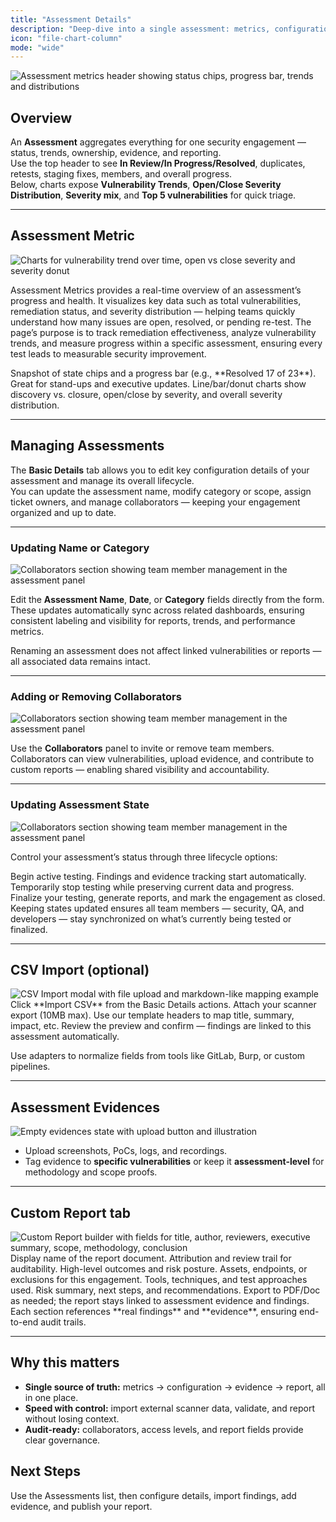 ```yaml
---
title: "Assessment Details"
description: "Deep-dive into a single assessment: metrics, configuration, evidence, CSV import, and report building."
icon: "file-chart-column"
mode: "wide"
---
```


<Frame caption="Assessment overview with live remediation and status counters">
  <img src="/images/vm/ass1.png" alt="Assessment metrics header showing status chips, progress bar, trends and distributions" />
</Frame>

## Overview

An **Assessment** aggregates everything for one security engagement — status, trends, ownership, evidence, and reporting.  
Use the top header to see **In Review/In Progress/Resolved**, duplicates, retests, staging fixes, members, and overall progress.  
Below, charts expose **Vulnerability Trends**, **Open/Close Severity Distribution**, **Severity mix**, and **Top 5 vulnerabilities** for quick triage.

---

## Assessment Metric

<Frame caption="Live charts for trends and distributions inside an assessment">
  <img src="/images/vm/ass2.png" alt="Charts for vulnerability trend over time, open vs close severity and severity donut" />
</Frame>

Assessment Metrics provides a real-time overview of an assessment’s progress and health.
It visualizes key data such as total vulnerabilities, remediation status, and severity distribution — helping teams quickly understand how many issues are open, resolved, or pending re-test.
The page’s purpose is to track remediation effectiveness, analyze vulnerability trends, and measure progress within a specific assessment, ensuring every test leads to measurable security improvement.



<Columns cols={2}>
  <Card title="Status & Progress" icon="gauge">
    Snapshot of state chips and a progress bar (e.g., **Resolved 17 of 23**). Great for stand-ups and executive updates.
  </Card>
  <Card title="Trends & Quality" icon="chart-line">
    Line/bar/donut charts show discovery vs. closure, open/close by severity, and overall severity distribution.
  </Card>
</Columns>



---

## Managing Assessments

The **Basic Details** tab allows you to edit key configuration details of your assessment and manage its overall lifecycle.  
You can update the assessment name, modify category or scope, assign ticket owners, and manage collaborators — keeping your engagement organized and up to date.

---

### Updating Name or Category

<Frame caption="Add or remove collaborators from the assessment">
  <img src="/images/vm/ass4.png" alt="Collaborators section showing team member management in the assessment panel" />
</Frame>

Edit the **Assessment Name**, **Date**, or **Category** fields directly from the form.  
These updates automatically sync across related dashboards, ensuring consistent labeling and visibility for reports, trends, and performance metrics.

<Callout icon="info-circle" color="blue">
Renaming an assessment does not affect linked vulnerabilities or reports — all associated data remains intact.
</Callout>

---

### Adding or Removing Collaborators


<Frame caption="Add or remove collaborators from the assessment">
  <img src="/images/vm/ass5.png" alt="Collaborators section showing team member management in the assessment panel" />
</Frame>

Use the **Collaborators** panel to invite or remove team members.  
Collaborators can view vulnerabilities, upload evidence, and contribute to custom reports — enabling shared visibility and accountability.


---

### Updating Assessment State


<Frame caption="Add or remove collaborators from the assessment">
  <img src="/images/vm/ass6.png" alt="Collaborators section showing team member management in the assessment panel" />
</Frame>

Control your assessment’s status through three lifecycle options:

<Columns cols={3}>
  <Card title="Start Assessment" icon="play">
    Begin active testing. Findings and evidence tracking start automatically.
  </Card>
  <Card title="Pause Assessment" icon="pause">
    Temporarily stop testing while preserving current data and progress.
  </Card>
  <Card title="Complete Assessment" icon="check-circle">
    Finalize your testing, generate reports, and mark the engagement as closed.
  </Card>
</Columns>

<Banner>
Keeping states updated ensures all team members — security, QA, and developers — stay synchronized on what’s currently being tested or finalized.
</Banner>


---

## CSV Import (optional)

<Frame caption="Import vulnerabilities from external scanners via CSV template">
  <img src="/images/vm/ass7.png" alt="CSV Import modal with file upload and markdown-like mapping example" />
</Frame>

<Steps>
  <Step title="Open Import">
    Click **Import CSV** from the Basic Details actions.
  </Step>
  <Step title="Upload file">
    Attach your scanner export (10MB max). Use our template headers to map title, summary, impact, etc.
  </Step>
  <Step title="Validate & Import">
    Review the preview and confirm — findings are linked to this assessment automatically.
  </Step>
</Steps>

<Banner>Use adapters to normalize fields from tools like GitLab, Burp, or custom pipelines.</Banner>

---

## Assessment Evidences

<Frame caption="Centralized repository for screenshots, logs, and proofs" >
  <img src="/images/vm/ass8.png" alt="Empty evidences state with upload button and illustration" />
</Frame>

- Upload screenshots, PoCs, logs, and recordings.  
- Tag evidence to **specific vulnerabilities** or keep it **assessment-level** for methodology and scope proofs.

---

## Custom Report tab

<Frame caption="Generate executive-ready reports from structured fields" >
  <img src="/images/vm/ass9.png" alt="Custom Report builder with fields for title, author, reviewers, executive summary, scope, methodology, conclusion" />
</Frame>

<Fields>
  <Field name="Report Title">Display name of the report document.</Field>
  <Field name="Author & Reviewer">Attribution and review trail for auditability.</Field>
  <Field name="Executive Summary">High-level outcomes and risk posture.</Field>
  <Field name="Custom Scope">Assets, endpoints, or exclusions for this engagement.</Field>
  <Field name="Methodology">Tools, techniques, and test approaches used.</Field>
  <Field name="Conclusion">Risk summary, next steps, and recommendations.</Field>
</Fields>

<Tabs>
  <Tab title="Export">
    Export to PDF/Doc as needed; the report stays linked to assessment evidence and findings.
  </Tab>
  <Tab title="Traceability">
    Each section references **real findings** and **evidence**, ensuring end-to-end audit trails.
  </Tab>
</Tabs>

---

## Why this matters

- **Single source of truth:** metrics → configuration → evidence → report, all in one place.  
- **Speed with control:** import external scanner data, validate, and report without losing context.  
- **Audit-ready:** collaborators, access levels, and report fields provide clear governance.

## Next Steps

<Card title="Create your first Assessment" icon="plus" href="/images/vm/assessments">
  Use the Assessments list, then configure details, import findings, add evidence, and publish your report.
</Card>
